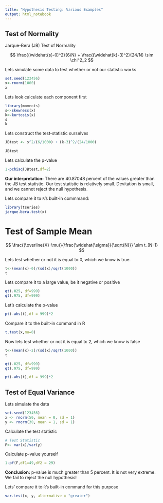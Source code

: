 ```yaml
---
title: "Hypothesis Testing: Various Examples"
output: html_notebook
---
```



## Test of Normality

Jarque-Bera (JB) Test of Normality

$$
  \frac{(\widehat{s}-0)^2}{6/N} + \frac{(\widehat{k}-3)^2}{24/N} \sim \chi^2_2
$$

Lets simulate some data to test whether or not our statistic works

```r
set.seed(123456)
x<-rnorm(1000)
x
```

Lets look calculate each component first
```r
library(moments)
s<-skewness(x)
k<-kurtosis(x)
s
k
```


Lets construct the test-statistic ourselves

```r
JBtest <- s^2/(6/1000) + (k-3)^2/(24/1000)

JBtest
```


Lets calculate the p-value

```r
1-pchisq(JBtest,df=2)
```

**Our interpretation:** There are 40.87048 percent of the values greater than the JB test statistic. Our test statistic is relatively small. Devitation is small, and we cannot reject the null hypothesis. 

Lets compare it to `R`'s built-in commmand:

```r
library(tseries)
jarque.bera.test(x)
```


# Test of Sample Mean

$$
\frac{(\overline{X}-\mu)}{\frac{\widehat{\sigma}}{\sqrt{N}}} \sim t_{N-1}
$$

Lets test whether or not it is equal to 0, which we know is true.

```r
t<-(mean(x)-0)/(sd(x)/sqrt(1000))
t
```

Lets compare it to a large value, be it negative or positive

```r
qt(.025, df=999)
qt(.975, df=999)
```

Let's calculate the p-value

```r
pt(-abs(t),df = 999)*2
```

Compare it to the built-in command in R

```r
t.test(x,mu=0)
```

Now lets test whether or not it is equal to 2, which we know is false

```r
t<-(mean(x)-2)/(sd(x)/sqrt(1000))
t
```


```r
qt(.025, df=999)
qt(.975, df=999)
```

```r
pt(-abs(t),df = 999)*2
```




## Test of Equal Variance

Lets simulate the data

```r
set.seed(123456)
x <- rnorm(50, mean = 0, sd = 1)
y <- rnorm(30, mean = 1, sd = 1)

```

Calculate the test statistic
```r
# Test Statistic
F<- var(x)/var(y)

```



Calculate p-value yourself
```r
1-pf(F,df1=49,df2 = 29)
```


**Conclusion:** p-value is much greater than 5 percent. It is not very extreme. We fail to reject the null hypothesis!

Lets' compare it to `R`'s built-in command for this purpose

```r
var.test(x, y, alternative = "greater")
```

